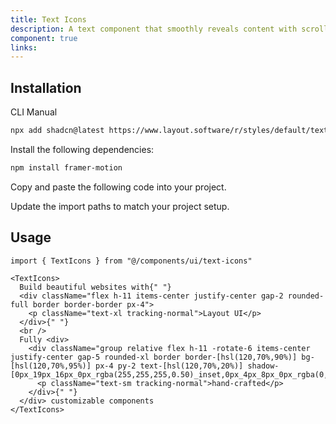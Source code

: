 ```yaml
---
title: Text Icons
description: A text component that smoothly reveals content with scroll-based animations and supports inline icons and components.
component: true
links:
---
```


<ComponentPreview
  name="texticons-demo"
  className="[&_.preview>[data-orientation=vertical]]:sm:max-w-[70%]"
  description="A text component with animated reveal on scroll"
/>

## Installation

<Tabs defaultValue="cli">

<TabsList>
  <TabsTrigger value="cli">CLI</TabsTrigger>
  <TabsTrigger value="manual">Manual</TabsTrigger>
</TabsList>

<TabsContent value="cli">

```bash
npx add shadcn@latest https://www.layout.software/r/styles/default/text-icons.json
```

</TabsContent>

<TabsContent value="manual">

<Steps>

<Step>Install the following dependencies:</Step>

```bash
npm install framer-motion
```

<Step>Copy and paste the following code into your project.</Step>

<ComponentSource name="text-icons" />

<Step>Update the import paths to match your project setup.</Step>

</Steps>

</TabsContent>

</Tabs>

## Usage

```tsx
import { TextIcons } from "@/components/ui/text-icons"
```

```tsx
<TextIcons>
  Build beautiful websites with{" "}
  <div className="flex h-11 items-center justify-center gap-2 rounded-full border border-border px-4">
    <p className="text-xl tracking-normal">Layout UI</p>
  </div>{" "}
  <br />
  Fully <div>
    <div className="group relative flex h-11 -rotate-6 items-center justify-center gap-5 rounded-xl border border-[hsl(120,70%,90%)] bg-[hsl(120,70%,95%)] px-4 py-2 text-[hsl(120,70%,20%)] shadow-[0px_19px_16px_0px_rgba(255,255,255,0.50)_inset,0px_4px_8px_0px_rgba(0,0,0,0.12),0px_0px_0px_1px_hsl(120,70%,80%)_inset,0px_4px_1px_0px_rgba(255,255,255,0.25)_inset,0px_-2px_3px_0px_rgba(0,0,0,0.25)_inset]">
      <p className="text-sm tracking-normal">hand-crafted</p>
    </div>{" "}
  </div> customizable components
</TextIcons>
```
